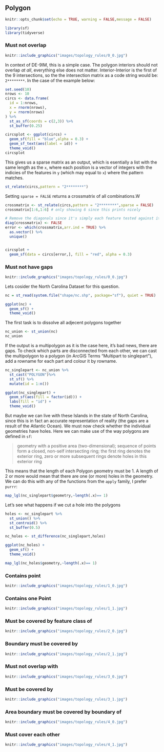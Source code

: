 ## Polygon

```r
knitr::opts_chunk$set(echo = TRUE, warning = FALSE,message = FALSE)

library(sf)
library(tidyverse)
```



### Must not overlap

```r
knitr::include_graphics("images/topology_rules/0_0.jpg")
```

In context of DE-9IM, this is a simple case. The polygon interiors should not overlap *at all*, everything else does not matter. Interior-Interior is the first of the 9 intersections, so the the intersection matrix as a code string would be: `2********`. In the case of the example below:

<!--
todo: replace this with a real life dataset, which is stored in arc2r/arc2r

-->

```r

set.seed(10)
nrows <- 10
circs <- data.frame(
  id = 1:nrows,
  x = rnorm(nrows),
  y = rnorm(nrows)
) %>%
  st_as_sf(coords = c(2,3)) %>%
  st_buffer(0.25)

```

```r
circsplot <- ggplot(circs) + 
  geom_sf(fill = "blue",alpha = 0.3) +
  geom_sf_text(aes(label = id)) +
  theme_void()
circsplot
```

This gives us a sparse matrix as an output, which is esentially a list with the same length as the `x`, where each position is a vector of integers with the indicies of the features in `y` (which may equal to `x`) where the pattern matches.
```r
st_relate(circs,pattern = "2********")
```

Setting `sparse = FALSE` returns a crossmatrix of all combinations.W
```r
crossmatrix <- st_relate(circs,pattern = "2********",sparse = FALSE)
crossmatrix[1:6,1:6] # only showing 6 since this prints nicely

# Remove the diagonals since it's simply each feature tested against itself
diag(crossmatrix) <- FALSE
error <- which(crossmatrix,arr.ind = TRUE) %>%
  as.vector() %>%
  unique()


circsplot +
  geom_sf(data = circs[error,], fill = "red", alpha = 0.3)
```


### Must not have gaps

```r
knitr::include_graphics("images/topology_rules/0_0.jpg")
```

Lets cosider the North Carolina Dataset for this question. 

```r
nc = st_read(system.file("shape/nc.shp", package="sf"), quiet = TRUE)

ggplot(nc) + 
  geom_sf() +
  theme_void()
```

The first task is to dissolve all adjecent polygons together
```r
nc_union <- st_union(nc)
nc_union
```

If the output is a multipolygon as it is the case here, it's bad news, there are gaps. To check which parts are disconnected from each other, we can cast the multipolygon to a polygon (in ArcGIS Terms "Multipart to singlepart"), add a rowname for each part and colour it by rowname.

```r
nc_singlepart <- nc_union %>%
  st_cast("POLYGON")%>%
  st_sf() %>%
  mutate(id = 1:n())

ggplot(nc_singlepart) +
  geom_sf(aes(fill = factor(id))) +
  labs(fill = "id") +
  theme_void()
```

But maybe we can live with these Islands in the state of North Carolina, since this is in fact an accurate representation of reality (the gaps are a result of the Atlantic Ocean). We must now check whether the individual geometries have holes. Here we can make use of the way polygons are defined in `sf`:

> geometry with a positive area (two-dimensional); sequence of points form a closed, non-self intersecting ring; the first ring denotes the exterior ring, zero or more subsequent rings denote holes in this exterior ring

This means that the length of each Polygon geometry must be 1. A length of 2 or more would mean that there are one (or more) holes in the geometry. We can do this with any of the functions from the `apply` family, I prefer `purrr`:

```r
map_lgl(nc_singlepart$geometry,~length(.x)== 1)
```

Let's see what happens if we cut a hole into the polygons

```r
holes <- nc_singlepart %>%
  st_union() %>%
  st_centroid() %>%
  st_buffer(0.5)

nc_holes <- st_difference(nc_singlepart,holes)

ggplot(nc_holes) + 
  geom_sf() +
  theme_void()

map_lgl(nc_holes$geometry,~length(.x)== 1)
```

### Contains point

```r
knitr::include_graphics("images/topology_rules/1_0.jpg")
```

### Contains one Point 

```r
knitr::include_graphics("images/topology_rules/1_1.jpg")
```


### Must be covered by feature class of

```r
knitr::include_graphics("images/topology_rules/2_0.jpg")
```


### Boundary must be covered by

```r
knitr::include_graphics("images/topology_rules/2_1.jpg")
```


### Must not overlap with

```r
knitr::include_graphics("images/topology_rules/3_0.jpg")
```


### Must be covered by 

```r
knitr::include_graphics("images/topology_rules/3_1.jpg")
```

### Area boundary must be covered by boundary of

```r
knitr::include_graphics("images/topology_rules/4_0.jpg")
```

### Must cover each other

```r
knitr::include_graphics("images/topology_rules/4_1.jpg")
```


